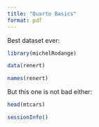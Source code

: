 ```yaml
---
title: "Quarto Basics"
format: pdf
---
```


Best dataset ever:

```r
library(michelRodange)

data(renert)

names(renert) 

```

But this one is not bad either:

```r
head(mtcars)
```

```r
sessionInfo()
```
